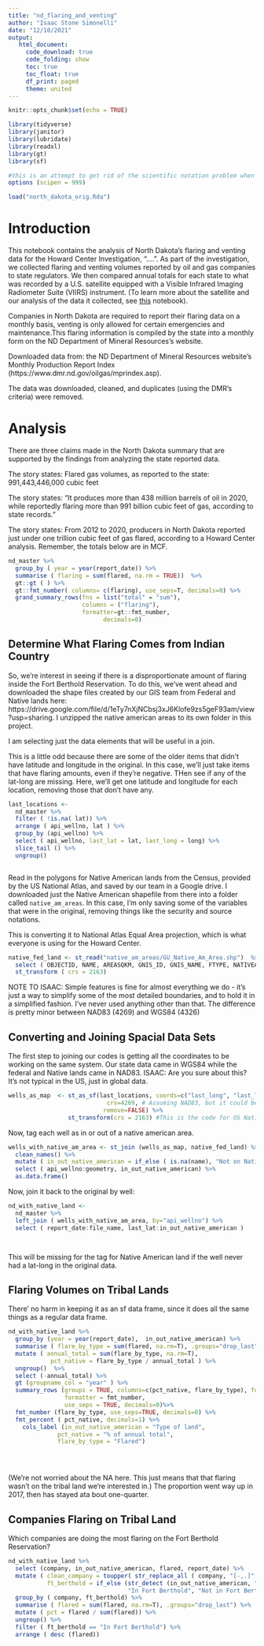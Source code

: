 ```yaml
---
title: "nd_flaring_and_venting"
author: "Isaac Stone Simonelli"
date: "12/10/2021"
output: 
   html_document:
     code_download: true
     code_folding: show
     toc: true
     toc_float: true
     df_print: paged
     theme: united
---
```


```r

knitr::opts_chunk$set(echo = TRUE)

library(tidyverse)
library(janitor)
library(lubridate)
library(readxl)
library(gt)
library(sf)

#this is an attempt to get rid of the scientific notation problem when reading in Excel files. I have no idea if it will work .
options (scipen = 999)

load("north_dakota_orig.Rda")

```


# Introduction 

This notebook contains the analysis of North Dakota's flaring and venting data for the Howard Center Investigation, "....". As part of the investigation, we collected flaring and venting volumes reported by oil and gas companies to state regulators. We then compared annual totals for each state to what was recorded by a U.S. satellite equipped with a Visible Infrared Imaging Radiometer Suite (VIIRS) instrument. (To learn more about the satellite and our analysis of the data it collected, see [this](....) notebook). 

Companies in North Dakota are required to report their flaring data on a monthly basis, venting is only allowed for certain emergencies and maintenance.This flaring information is compiled by the state into a monthly form on the ND Department of Mineral Resources's website. 

Downloaded data from: the ND Department of Mineral Resources website’s Monthly Production Report Index (https://www.dmr.nd.gov/oilgas/mprindex.asp). 

The data was downloaded, cleaned, and duplicates (using the DMR's criteria) were removed.



# Analysis


There are three claims made in the North Dakota summary that are supported by the findings from analyzing the state reported data.


The story states: Flared gas volumes, as reported to the state: 991,443,446,000 cubic feet

The story states: "It produces more than 438 million barrels of oil in 2020, while reportedly flaring more than 991 billion cubic feet of gas, according to state records."

The story states: From 2012 to 2020, producers in North Dakota reported just under one trillion cubic feet of gas flared, according to a Howard Center analysis. Remember, the totals below are in MCF.


```r


nd_master %>%
  group_by ( year = year(report_date)) %>%
  summarise ( flaring = sum(flared, na.rm = TRUE))  %>%
  gt::gt ( ) %>%
  gt::fmt_number( columns= c(flaring), use_seps=T, decimals=0) %>%
  grand_summary_rows(fns = list("total" = "sum"),
                     columns = ("flaring"),
                     formatter=gt::fmt_number, 
                           decimals=0)


```










## Determine What Flaring Comes from Indian Country

So, we're interest in seeing if there is a disproportionate amount of flaring inside the Fort Berthold Reservation. To do this, we've went ahead and downloaded the shape files created by our GIS team from Federal and Native lands here: https://drive.google.com/file/d/1eTy7nXjNCbsj3xJ6Klofe9zs5geF93am/view?usp=sharing. I unzipped the native american areas to its own folder in this project. 

I am selecting just the data elements that will be useful in a join. 


This is a little odd because there are some of the older items that didn't have latitude and longitude in the original. In this case, we'll just take items that have flaring amounts, even if they're negative. THen see if any of the lat-long are missing. Here, we'll get one latitude and longitude for each location, removing those that don't have any. 



```r

last_locations <-
  nd_master %>%
  filter ( !is.na( lat)) %>%
  arrange ( api_wellno, lat ) %>%
  group_by (api_wellno) %>%
  select ( api_wellno, last_lat = lat, last_long = long) %>%
  slice_tail () %>%
  ungroup()



```


Read in the polygons for Native American lands from the Census, provided by the US National Atlas, and saved by our team in a Google drive. I downloaded just the Native American shapefile from there into a folder called `native_am_areas`.  In this case, I'm only saving some of the variables that were in the original, removing things like the security and source notations. 


This is converting it to National Atlas Equal Area projection, which is what everyone is using for the Howard Center. 

```r

native_fed_land <- st_read("native_am_areas/GU_Native_Am_Area.shp")  %>%
  select ( OBJECTID, NAME, AREASQKM, GNIS_ID, GNIS_NAME, FTYPE, NATIVEAMER, POPULATION, geometry) %>%
  st_transform ( crs = 2163)

```

NOTE TO ISAAC: Simple features is fine for almost everything we do - it's just a way to simplify some of the most detailed boundaries, and to hold it in a simplified fashion. I've never used anything other than that.  The difference is pretty minor between NAD83 (4269) and WGS84 (4326)


## Converting and Joining Spacial Data Sets

The first step to joining our codes is getting all the coordinates to be working on the same system. Our state data came in WGS84 while the federal and Native lands came in NAD83. ISAAC: Are you sure about this? It's not typical in the US, just in global data. 



```r

wells_as_map  <- st_as_sf(last_locations, coords=c("last_long", "last_lat"),
                            crs=4269, # Assuming NAD83, but it could be wrong.
                           remove=FALSE) %>% 
                 st_transform(crs = 2163) #This is the code for US National Atlas Equal Area project (above)


```


Now, tag each well as in or out of a native american area. 



```r

wells_with_native_am_area <- st_join (wells_as_map, native_fed_land) %>%
  clean_names() %>%
  mutate ( in_out_native_american = if_else ( is.na(name), "Not on Native American land", name )) %>%
  select ( api_wellno:geometry, in_out_native_american) %>%
  as.data.frame()

```



Now, join it back to the original by well: 

```r

nd_with_native_land <- 
  nd_master %>%
  left_join ( wells_with_native_am_area, by="api_wellno") %>%
  select ( report_date:file_name, last_lat:in_out_native_american )




```


This will be missing for the tag for Native American land if the well never had a lat-long in the original data. 


## Flaring Volumes on Tribal Lands


There' no harm in keeping it as an sf data frame, since it does all the same things as a regular data frame. 


```r

nd_with_native_land %>%
  group_by (year = year(report_date),  in_out_native_american) %>%
  summarise ( flare_by_type = sum(flared, na.rm=T), .groups="drop_last") %>%
  mutate ( annual_total = sum(flare_by_type, na.rm=T), 
            pct_native = flare_by_type / annual_total ) %>%
  ungroup()  %>% 
  select (-annual_total) %>%
  gt (groupname_col = "year" ) %>%
  summary_rows (groups = TRUE, columns=c(pct_native, flare_by_type), fns = list( ~ sum(.)) , 
                formatter = fmt_number, 
                use_seps = TRUE, decimals=0)%>%
  fmt_number (flare_by_type, use_seps=TRUE, decimals=0) %>%
  fmt_percent ( pct_native, decimals=1) %>%
    cols_label (in_out_native_american = "Type of land", 
              pct_native = "% of annual total", 
              flare_by_type = "Flared") 
  




```


(We're not worried about the NA here. This just means that that flaring wasn't on the tribal land we're interested in.) The proportion went way up in 2017, then has stayed ata bout one-quarter. 


## Companies Flaring on Tribal Land

Which companies are doing the most flaring on the Fort Berthold Reservation? 

```r

nd_with_native_land %>%
  select (company, in_out_native_american, flared, report_date) %>%
  mutate ( clean_company = toupper( str_replace_all ( company, "[-,.]", "")), 
           ft_berthold = if_else (str_detect (in_out_native_american, "Fort Bert") , 
                                  "In Fort Berthold", "Not in Fort Berthold")) %>%
  group_by ( company, ft_berthold) %>%
  summarise ( flared = sum(flared, na.rm=T), .groups="drop_last") %>%
  mutate ( pct = flared / sum(flared)) %>%
  ungroup() %>% 
  filter ( ft_berthold == "In Fort Berthold") %>%
  arrange ( desc (flared))



```
